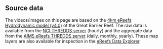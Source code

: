 ## Source data

The videos/images on this page are based on the [4km eReefs Hydrodynamic model
(v4.0)](https://research.csiro.au/ereefs/models/) of the Great Barrier Reef.
The raw data is available from the [NCI THREDDS
server](https://thredds.nci.org.au/thredds/catalog/fx3/gbr4_H4p0_ABARRAr2_OBRAN2020_FG2Gv3_Dhnd/catalog.html)
(hourly) and the aggregate data from the [AIMS eReefs THREDDS server](https://thredds.ereefs.aims.gov.au/thredds/catalog/catalog.html)
(daily, monthly, yearly). These map layers are also available for
inspection in the [eReefs Data Explorer](https://portal.ereefs.info/).
